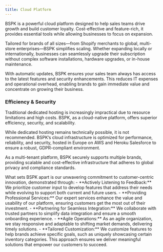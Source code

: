 ```yaml
---
title: Cloud Platform
---
```


BSPK is a powerful cloud platform designed to help sales teams drive growth and build customer loyalty. Cost-effective and feature-rich, it provides essential tools while allowing businesses to focus on expansion.

Tailored for brands of all sizes—from Shopify merchants to global, multi-store enterprises—BSPK simplifies scaling. Whether expanding locally or internationally, businesses can seamlessly upgrade their subscription without complex software installations, hardware upgrades, or in-house maintenance.

With automatic updates, BSPK ensures your sales team always has access to the latest features and security enhancements. This reduces IT expenses and operational overhead, enabling brands to gain immediate value and concentrate on growing their business.

### Efficiency & Security

Traditional dedicated hosting is increasingly impractical due to resource limitations and high costs. BSPK, as a cloud-native platform, offers superior efficiency, security, and scalability.

While dedicated hosting remains technically possible, it is not recommended. BSPK’s cloud infrastructure is optimized for performance, reliability, and security, hosted in Europe on AWS and Heroku Salesforce to ensure a robust, GDPR-compliant environment.

As a multi-tenant platform, BSPK securely supports multiple brands, providing scalable and cost-effective infrastructure that adheres to global privacy and compliance standards.


<Check>
  What sets BSPK apart is our unwavering commitment to customer-centric innovation, demonstrated through:
- **Actively Listening to Feedback:** We prioritize customer input to develop features that address their needs while evolving to support both current and future users.
- **Providing Professional Services:** Our expert services enhance the value and usability of our platform, ensuring customers get the most out of their investment.
- **Partnering for Seamless Integration:** We collaborate with trusted partners to simplify data integration and ensure a smooth onboarding experience.
- **Agile Operations:**  As an agile organization, we stay responsive and adaptable to shifting market demands, delivering timely solutions.
- **Tailored Customization:** We customize features to help brands achieve specific goals, such as uniquely showcasing certain inventory categories.
This approach ensures we deliver meaningful solutions that empower our customers to succeed.
</Check>
